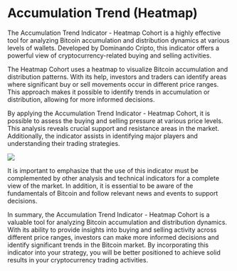 # Accumulation Trend (Heatmap)

The Accumulation Trend Indicator - Heatmap Cohort is a highly effective tool for analyzing Bitcoin accumulation and distribution dynamics at various levels of wallets. Developed by Dominando Cripto, this indicator offers a powerful view of cryptocurrency-related buying and selling activities.

The Heatmap Cohort uses a heatmap to visualize Bitcoin accumulation and distribution patterns. With its help, investors and traders can identify areas where significant buy or sell movements occur in different price ranges. This approach makes it possible to identify trends in accumulation or distribution, allowing for more informed decisions.

By applying the Accumulation Trend Indicator - Heatmap Cohort, it is possible to assess the buying and selling pressure at various price levels. This analysis reveals crucial support and resistance areas in the market. Additionally, the indicator assists in identifying major players and understanding their trading strategies.

![](../../imgs/heatmapAcc.jpg)

It is important to emphasize that the use of this indicator must be complemented by other analysis and technical indicators for a complete view of the market. In addition, it is essential to be aware of the fundamentals of Bitcoin and follow relevant news and events to support decisions.

In summary, the Accumulation Trend Indicator - Heatmap Cohort is a valuable tool for analyzing Bitcoin accumulation and distribution dynamics. With its ability to provide insights into buying and selling activity across different price ranges, investors can make more informed decisions and identify significant trends in the Bitcoin market. By incorporating this indicator into your strategy, you will be better positioned to achieve solid results in your cryptocurrency trading activities.
